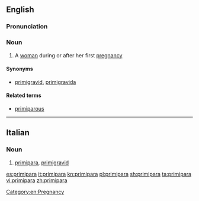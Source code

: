 ==English==

===Pronunciation===
{{rfap|UK|UK}}
{{rfap|US|US}}

===Noun===
{{en-noun|s|primiparae}}

# A [[woman]] during or after her first [[pregnancy]]

====Synonyms====
* [[primigravid#Noun|primigravid]], [[primigravida]]

====Related terms====
* [[primiparous]]

----

==Italian==

===Noun===
{{it-noun|f}}

# [[#English|primipara]], [[primigravid]]

[[Category:en:Pregnancy]]

[[es:primipara]]
[[it:primipara]]
[[kn:primipara]]
[[pl:primipara]]
[[sh:primipara]]
[[ta:primipara]]
[[vi:primipara]]
[[zh:primipara]]